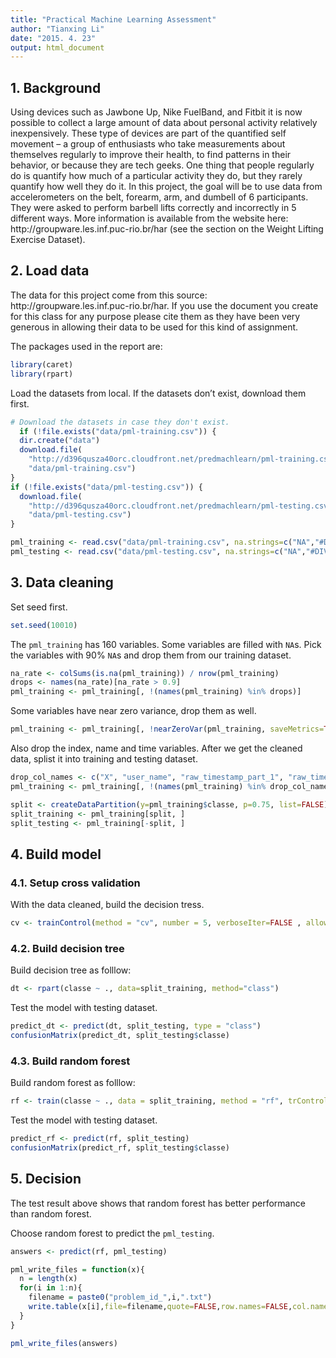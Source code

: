 ```yaml
---
title: "Practical Machine Learning Assessment"
author: "Tianxing Li"
date: "2015. 4. 23"
output: html_document
---
```


## 1. Background

Using devices such as Jawbone Up, Nike FuelBand, and Fitbit it is now possible to collect a large amount of data about personal activity relatively inexpensively. These type of devices are part of the quantified self movement – a group of enthusiasts who take measurements about themselves regularly to improve their health, to find patterns in their behavior, or because they are tech geeks. One thing that people regularly do is quantify how much of a particular activity they do, but they rarely quantify how well they do it. In this project, the goal will be to use data from accelerometers on the belt, forearm, arm, and dumbell of 6 participants. They were asked to perform barbell lifts correctly and incorrectly in 5 different ways. More information is available from the website here: http://groupware.les.inf.puc-rio.br/har (see the section on the Weight Lifting Exercise Dataset).


## 2. Load data

The data for this project come from this source: http://groupware.les.inf.puc-rio.br/har. If you use the document you create for this class for any purpose please cite them as they have been very generous in allowing their data to be used for this kind of assignment. 

The packages used in the report are:
```r
library(caret)
library(rpart)
```

Load the datasets from local. If the datasets don't exist, download them first.
```r
# Download the datasets in case they don't exist.
  if (!file.exists("data/pml-training.csv")) {
  dir.create("data")
  download.file(
    "http://d396qusza40orc.cloudfront.net/predmachlearn/pml-training.csv",
    "data/pml-training.csv")
}
if (!file.exists("data/pml-testing.csv")) {
  download.file(
    "http://d396qusza40orc.cloudfront.net/predmachlearn/pml-testing.csv",
    "data/pml-testing.csv")
}

```

```r
pml_training <- read.csv("data/pml-training.csv", na.strings=c("NA","#DIV/0!",""))
pml_testing <- read.csv("data/pml-testing.csv", na.strings=c("NA","#DIV/0!",""))
```

## 3. Data cleaning

Set seed first.
```r
set.seed(10010)
```

The `pml_training` has 160 variables. Some variables are filled with `NA`s. Pick the variables with 90% `NA`s and drop them from our training dataset.
```r
na_rate <- colSums(is.na(pml_training)) / nrow(pml_training)
drops <- names(na_rate)[na_rate > 0.9]
pml_training <- pml_training[, !(names(pml_training) %in% drops)]
```

Some variables have near zero variance, drop them as well.
```r
pml_training <- pml_training[, !nearZeroVar(pml_training, saveMetrics=TRUE)$nzv]
```

Also drop the index, name and time variables. After we get the cleaned data, splist it into training and testing dataset.
```r
drop_col_names <- c("X", "user_name", "raw_timestamp_part_1", "raw_timestamp_part_2", "cvtd_timestamp")
pml_training <- pml_training[, !(names(pml_training) %in% drop_col_names)]

split <- createDataPartition(y=pml_training$classe, p=0.75, list=FALSE)
split_training <- pml_training[split, ] 
split_testing <- pml_training[-split, ] 
```


## 4. Build model

### 4.1. Setup cross validation

With the data cleaned, build the decision tress.
```r
cv <- trainControl(method = "cv", number = 5, verboseIter=FALSE , allowParallel=TRUE)
```

### 4.2. Build decision tree

Build decision tree as folllow:
```r
dt <- rpart(classe ~ ., data=split_training, method="class")
```

Test the model with testing dataset.
```r
predict_dt <- predict(dt, split_testing, type = "class")
confusionMatrix(predict_dt, split_testing$classe)
```

### 4.3. Build random forest

Build random forest as folllow:
```r
rf <- train(classe ~ ., data = split_training, method = "rf", trControl= cv)
```

Test the model with testing dataset.
```r
predict_rf <- predict(rf, split_testing)
confusionMatrix(predict_rf, split_testing$classe)
```


## 5. Decision

The test result above shows that random forest has better performance than random forest. 

Choose random forest to predict the `pml_testing`.
```r
answers <- predict(rf, pml_testing)

pml_write_files = function(x){
  n = length(x)
  for(i in 1:n){
    filename = paste0("problem_id_",i,".txt")
    write.table(x[i],file=filename,quote=FALSE,row.names=FALSE,col.names=FALSE)
  }
}

pml_write_files(answers)

```

